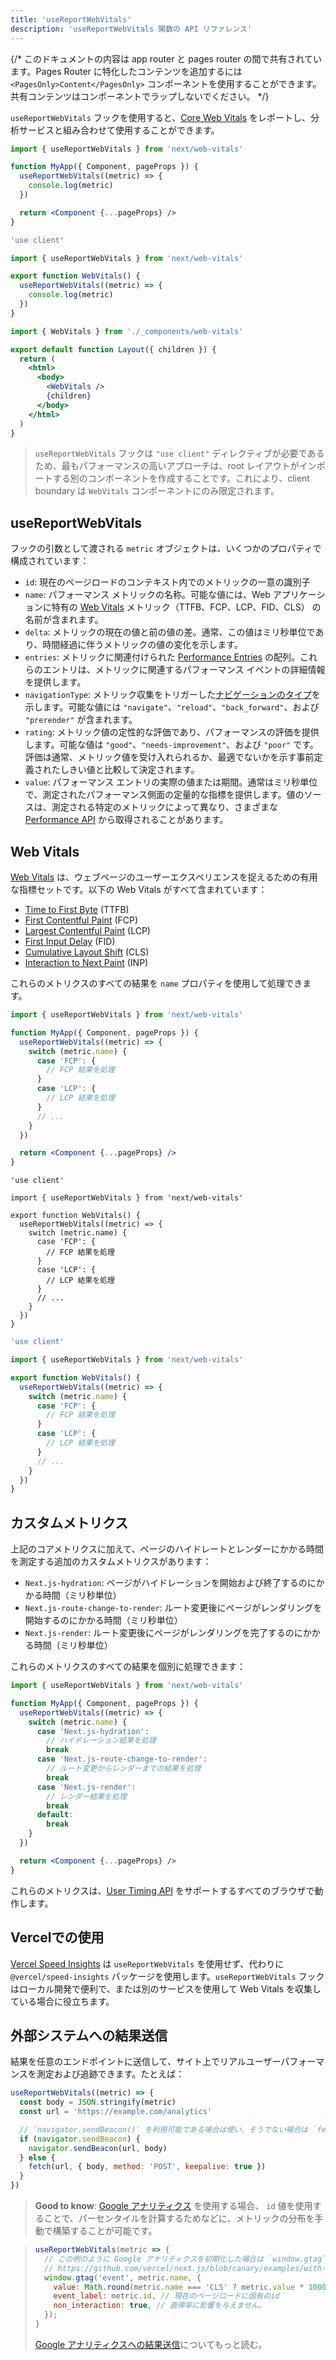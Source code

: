```yaml
---
title: 'useReportWebVitals'
description: 'useReportWebVitals 関数の API リファレンス'
---
```


{/* このドキュメントの内容は app router と pages router の間で共有されています。Pages Router に特化したコンテンツを追加するには `<PagesOnly>Content</PagesOnly>` コンポーネントを使用することができます。共有コンテンツはコンポーネントでラップしないでください。 */}

`useReportWebVitals` フックを使用すると、[Core Web Vitals](https://web.dev/vitals/) をレポートし、分析サービスと組み合わせて使用することができます。

<PagesOnly>

```jsx title="pages/_app.js"
import { useReportWebVitals } from 'next/web-vitals'

function MyApp({ Component, pageProps }) {
  useReportWebVitals((metric) => {
    console.log(metric)
  })

  return <Component {...pageProps} />
}
```

</PagesOnly>

<AppOnly>

```jsx title="app/_components/web-vitals.js"
'use client'

import { useReportWebVitals } from 'next/web-vitals'

export function WebVitals() {
  useReportWebVitals((metric) => {
    console.log(metric)
  })
}
```

```jsx title="app/layout.js"
import { WebVitals } from './_components/web-vitals'

export default function Layout({ children }) {
  return (
    <html>
      <body>
        <WebVitals />
        {children}
      </body>
    </html>
  )
}
```

> `useReportWebVitals` フックは `"use client"` ディレクティブが必要であるため、最もパフォーマンスの高いアプローチは、root レイアウトがインポートする別のコンポーネントを作成することです。これにより、client boundary は `WebVitals` コンポーネントにのみ限定されます。

</AppOnly>

## useReportWebVitals

フックの引数として渡される `metric` オブジェクトは、いくつかのプロパティで構成されています：

- `id`: 現在のページロードのコンテキスト内でのメトリックの一意の識別子
- `name`: パフォーマンス メトリックの名称。可能な値には、Web アプリケーションに特有の [Web Vitals](#web-vitals) メトリック（TTFB、FCP、LCP、FID、CLS） の名前が含まれます。
- `delta`: メトリックの現在の値と前の値の差。通常、この値はミリ秒単位であり、時間経過に伴うメトリックの値の変化を示します。
- `entries`: メトリックに関連付けられた [Performance Entries](https://developer.mozilla.org/docs/Web/API/PerformanceEntry) の配列。これらのエントリは、メトリックに関連するパフォーマンス イベントの詳細情報を提供します。
- `navigationType`: メトリック収集をトリガーした[ナビゲーションのタイプ](https://developer.mozilla.org/docs/Web/API/PerformanceNavigationTiming/type)を示します。可能な値には `"navigate"`、`"reload"`、`"back_forward"`、および `"prerender"` が含まれます。
- `rating`: メトリック値の定性的な評価であり、パフォーマンスの評価を提供します。可能な値は `"good"`、`"needs-improvement"`、および `"poor"` です。評価は通常、メトリック値を受け入れられるか、最適でないかを示す事前定義されたしきい値と比較して決定されます。
- `value`: パフォーマンス エントリの実際の値または期間。通常はミリ秒単位で、測定されたパフォーマンス側面の定量的な指標を提供します。値のソースは、測定される特定のメトリックによって異なり、さまざまな [Performance API](https://developer.mozilla.org/docs/Web/API/Performance_API) から取得されることがあります。

## Web Vitals

[Web Vitals](https://web.dev/vitals/) は、ウェブページのユーザーエクスペリエンスを捉えるための有用な指標セットです。以下の Web Vitals がすべて含まれています：

- [Time to First Byte](https://developer.mozilla.org/docs/Glossary/Time_to_first_byte) (TTFB)
- [First Contentful Paint](https://developer.mozilla.org/docs/Glossary/First_contentful_paint) (FCP)
- [Largest Contentful Paint](https://web.dev/lcp/) (LCP)
- [First Input Delay](https://web.dev/fid/) (FID)
- [Cumulative Layout Shift](https://web.dev/cls/) (CLS)
- [Interaction to Next Paint](https://web.dev/inp/) (INP)

これらのメトリクスのすべての結果を `name` プロパティを使用して処理できます。

<PagesOnly>

```jsx title="pages/_app.js"
import { useReportWebVitals } from 'next/web-vitals'

function MyApp({ Component, pageProps }) {
  useReportWebVitals((metric) => {
    switch (metric.name) {
      case 'FCP': {
        // FCP 結果を処理
      }
      case 'LCP': {
        // LCP 結果を処理
      }
      // ...
    }
  })

  return <Component {...pageProps} />
}
```

</PagesOnly>

<AppOnly>

<Tabs>
<TabItem value="tsx" label="TypeScript">

```tsx title="app/components/web-vitals.tsx" switcher
'use client'

import { useReportWebVitals } from 'next/web-vitals'

export function WebVitals() {
  useReportWebVitals((metric) => {
    switch (metric.name) {
      case 'FCP': {
        // FCP 結果を処理
      }
      case 'LCP': {
        // LCP 結果を処理
      }
      // ...
    }
  })
}
```
</TabItem>
<TabItem value="jsx" label="JavaScript">

```jsx title="app/components/web-vitals.js" switcher
'use client'

import { useReportWebVitals } from 'next/web-vitals'

export function WebVitals() {
  useReportWebVitals((metric) => {
    switch (metric.name) {
      case 'FCP': {
        // FCP 結果を処理
      }
      case 'LCP': {
        // LCP 結果を処理
      }
      // ...
    }
  })
}
```
</TabItem>
</Tabs>


</AppOnly>

<PagesOnly>

## カスタムメトリクス

上記のコアメトリクスに加えて、ページのハイドレートとレンダーにかかる時間を測定する追加のカスタムメトリクスがあります：

- `Next.js-hydration`: ページがハイドレーションを開始および終了するのにかかる時間（ミリ秒単位）
- `Next.js-route-change-to-render`: ルート変更後にページがレンダリングを開始するのにかかる時間（ミリ秒単位）
- `Next.js-render`: ルート変更後にページがレンダリングを完了するのにかかる時間（ミリ秒単位）

これらのメトリクスのすべての結果を個別に処理できます：

```jsx title="pages/_app.js"
import { useReportWebVitals } from 'next/web-vitals'

function MyApp({ Component, pageProps }) {
  useReportWebVitals((metric) => {
    switch (metric.name) {
      case 'Next.js-hydration':
        // ハイドレーション結果を処理
        break
      case 'Next.js-route-change-to-render':
        // ルート変更からレンダーまでの結果を処理
        break
      case 'Next.js-render':
        // レンダー結果を処理
        break
      default:
        break
    }
  })

  return <Component {...pageProps} />
}
```

これらのメトリクスは、[User Timing API](https://caniuse.com/#feat=user-timing) をサポートするすべてのブラウザで動作します。

</PagesOnly>

## Vercelでの使用

[Vercel Speed Insights](https://vercel.com/docs/speed-insights/quickstart) は `useReportWebVitals` を使用せず、代わりに `@vercel/speed-insights` パッケージを使用します。`useReportWebVitals` フックはローカル開発で便利で、または別のサービスを使用して Web Vitals を収集している場合に役立ちます。

## 外部システムへの結果送信

結果を任意のエンドポイントに送信して、サイト上でリアルユーザーパフォーマンスを測定および追跡できます。たとえば：

```js
useReportWebVitals((metric) => {
  const body = JSON.stringify(metric)
  const url = 'https://example.com/analytics'

  // `navigator.sendBeacon()` を利用可能である場合は使い、そうでない場合は `fetch()` を使用します。
  if (navigator.sendBeacon) {
    navigator.sendBeacon(url, body)
  } else {
    fetch(url, { body, method: 'POST', keepalive: true })
  }
})
```

> **Good to know**: [Google アナリティクス](https://analytics.google.com/analytics/web/) を使用する場合、
> `id` 値を使用することで、パーセンタイルを計算するためなどに、メトリックの分布を手動で構築することが可能です。

> ```js
> useReportWebVitals(metric => {
>   // この例のように Google アナリティクスを初期化した場合は `window.gtag` を使用します：
>   // https://github.com/vercel/next.js/blob/canary/examples/with-google-analytics
>   window.gtag('event', metric.name, {
>     value: Math.round(metric.name === 'CLS' ? metric.value * 1000 : metric.value), // 値は整数でなければなりません
>     event_label: metric.id, // 現在のページロードに固有のid
>     non_interaction: true, // 直帰率に影響を与えません。
>   });
> }
> ```
>
> [Google アナリティクスへの結果送信](https://github.com/GoogleChrome/web-vitals#send-the-results-to-google-analytics)についてもっと読む。